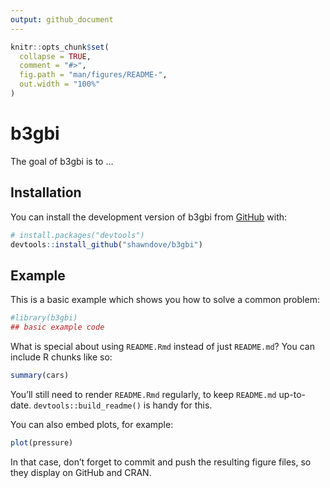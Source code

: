 ```yaml
---
output: github_document
---
```


<!-- README.md is generated from README.Rmd. Please edit that file -->

```r
knitr::opts_chunk$set(
  collapse = TRUE,
  comment = "#>",
  fig.path = "man/figures/README-",
  out.width = "100%"
)
```

# b3gbi

<!-- badges: start -->
<!-- badges: end -->

The goal of b3gbi is to ...

## Installation

You can install the development version of b3gbi from [GitHub](https://github.com/) with:

``` r
# install.packages("devtools")
devtools::install_github("shawndove/b3gbi")
```

## Example

This is a basic example which shows you how to solve a common problem:

```r
#library(b3gbi)
## basic example code
```

What is special about using `README.Rmd` instead of just `README.md`? You can include R chunks like so:

```r
summary(cars)
```

You'll still need to render `README.Rmd` regularly, to keep `README.md` up-to-date. `devtools::build_readme()` is handy for this.

You can also embed plots, for example:

```r
plot(pressure)
```

In that case, don't forget to commit and push the resulting figure files, so they display on GitHub and CRAN.
